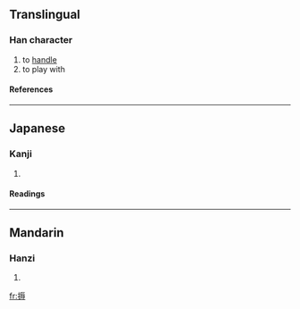 ==Translingual==
===Han character===
{{Han char|rn=64|rad=手|as=10|sn=13|four=|canj=手一女戈 (QMVI)}}
# to [[handle]]
# to play with
====References====
{{Han ref|kx=0447.030|dkj=12482|dj=0797.150|hdz=31930.080|uh=6419|ud=25625}}
----
==Japanese==
===Kanji===
{{ja-kanji|grade=|rs=手10}}
# {{defn|Japanese}} 
====Readings====
{{ja-readings|on=[[ぬ]] (nu), [[どう]] (dō), [[にょう]] (nyō), [[だく]] (daku), [[じょく]] (joku)|kun=[[ささえる]] (sasaeru), [[おさえる]] (osaeru), [[ひねる]] (hineru)}}
----
==Mandarin==
===Hanzi===
{{cmn-hanzi|pin=[[nù]] (nu4)|wg=nu<sup>4</sup>}}
# {{defn|Mandarin}}

[[fr:搙]]
